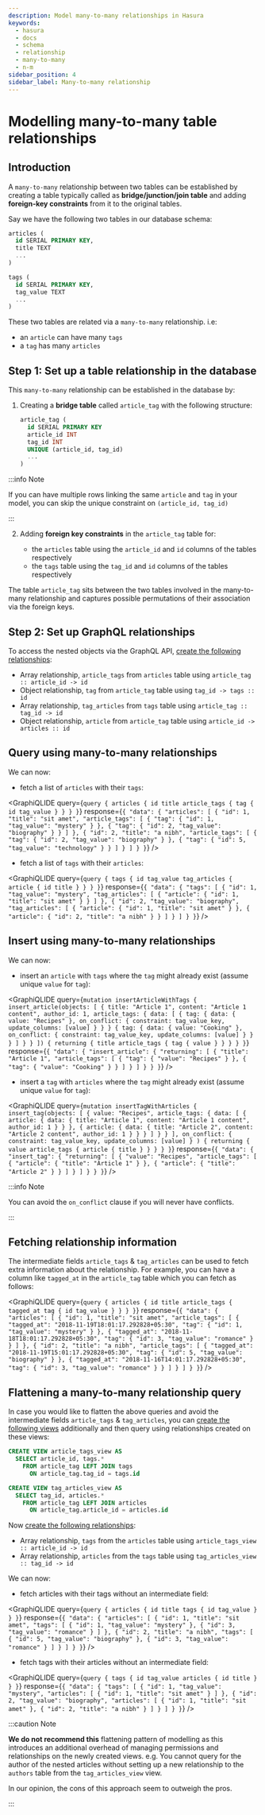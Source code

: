 ```yaml
---
description: Model many-to-many relationships in Hasura
keywords:
  - hasura
  - docs
  - schema
  - relationship
  - many-to-many
  - n-m
sidebar_position: 4
sidebar_label: Many-to-many relationship
---
```



# Modelling many-to-many table relationships

## Introduction

A `many-to-many` relationship between two tables can be established by
creating a table typically called as **bridge/junction/join table** and
adding **foreign-key constraints** from it to the original tables.

Say we have the following two tables in our database schema:

```sql
articles (
  id SERIAL PRIMARY KEY,
  title TEXT
  ...
)

tags (
  id SERIAL PRIMARY KEY,
  tag_value TEXT
  ...
)
```

These two tables are related via a `many-to-many` relationship. i.e:

-   an `article` can have many `tags`
-   a `tag` has many `articles`

## Step 1: Set up a table relationship in the database

This `many-to-many` relationship can be established in the database by:

1.  Creating a **bridge table** called `article_tag` with the following
    structure:

    ```sql
    article_tag (
      id SERIAL PRIMARY KEY
      article_id INT
      tag_id INT
      UNIQUE (article_id, tag_id)
      ...
    )
    ```

:::info Note

If you can have multiple rows linking the same `article` and `tag`
in your model, you can skip the unique constraint on
`(article_id, tag_id)`

:::

2.  Adding **foreign key constraints** in the `article_tag` table for:

    -   the `articles` table using the `article_id` and `id` columns of
        the tables respectively
    -   the `tags` table using the `tag_id` and `id` columns of the
        tables respectively

The table `article_tag` sits between the two tables involved in the
many-to-many relationship and captures possible permutations of their
association via the foreign keys.

## Step 2: Set up GraphQL relationships

To access the nested objects via the GraphQL API,
[create the following relationships](/graphql/core/databases/postgres/schema/table-relationships/create.mdx):

-   Array relationship, `article_tags` from `articles` table using
    `article_tag :: article_id -> id`
-   Object relationship, `tag` from `article_tag` table using
    `tag_id -> tags :: id`
-   Array relationship, `tag_articles` from `tags` table using
    `article_tag :: tag_id -> id`
-   Object relationship, `article` from `article_tag` table using
    `article_id -> articles :: id`

## Query using many-to-many relationships

We can now:

-   fetch a list of `articles` with their `tags`:

<GraphiQLIDE
  query={`query {
      articles {
        id
        title
        article_tags {
          tag {
            id
            tag_value
          }
        }
      }
  }`}
  response={`{
    "data": {
      "articles": [
        {
          "id": 1,
          "title": "sit amet",
          "article_tags": [
            {
              "tag": {
                "id": 1,
                "tag_value": "mystery"
              }
            },
            {
              "tag": {
                "id": 2,
                "tag_value": "biography"
              }
            }
          ]
        },
        {
          "id": 2,
          "title": "a nibh",
          "article_tags": [
            {
              "tag": {
                "id": 2,
                "tag_value": "biography"
              }
            },
            {
              "tag": {
                "id": 5,
                "tag_value": "technology"
              }
            }
          ]
        }
      ]
    }
  }`}
/>

-   fetch a list of `tags` with their `articles`:

<GraphiQLIDE
  query={`query {
      tags {
        id
        tag_value
        tag_articles {
          article {
            id
            title
          }
        }
      }
  }`}
  response={`{
    "data": {
      "tags": [
        {
          "id": 1,
          "tag_value": "mystery",
          "tag_articles": [
            {
              "article": {
                "id": 1,
                "title": "sit amet"
              }
            }
          ]
        },
        {
          "id": 2,
          "tag_value": "biography",
          "tag_articles": [
            {
              "article": {
                "id": 1,
                "title": "sit amet"
              }
            },
            {
              "article": {
                "id": 2,
                "title": "a nibh"
              }
            }
          ]
        }
      ]
    }
  }`}
/>

## Insert using many-to-many relationships

We can now:

-   insert an `article` with `tags` where the `tag` might already exist
    (assume unique `value` for `tag`):

<GraphiQLIDE
  query={`mutation insertArticleWithTags {
      insert_article(objects: [
        {
          title: "Article 1",
          content: "Article 1 content",
          author_id: 1,
          article_tags: {
            data: [
              {
                tag: {
                  data: {
                    value: "Recipes"
                  },
                  on_conflict: {
                    constraint: tag_value_key,
                    update_columns: [value]
                  }
                }
              }
              {
                tag: {
                  data: {
                    value: "Cooking"
                  },
                  on_conflict: {
                    constraint: tag_value_key,
                    update_columns: [value]
                  }
                }
              }
            ]
          }
        }
      ]) {
        returning {
          title
          article_tags {
            tag {
              value
            }
          }
        }
      }
  }`}
  response={`{
    "data": {
      "insert_article": {
        "returning": [
          {
            "title": "Article 1",
            "article_tags": [
              {
                "tag": {
                  "value": "Recipes"
                }
              },
              {
                "tag": {
                  "value": "Cooking"
                }
              }
            ]
          }
        ]
      }
    }
  }`}
/>

-   insert a `tag` with `articles` where the `tag` might already exist
    (assume unique `value` for `tag`):

<GraphiQLIDE
  query={`mutation insertTagWithArticles {
      insert_tag(objects: [
        {
          value: "Recipes",
          article_tags: {
            data: [
              {
                article: {
                  data: {
                    title: "Article 1",
                    content: "Article 1 content",
                    author_id: 1
                  }
                }
              },
              {
                article: {
                  data: {
                    title: "Article 2",
                    content: "Article 2 content",
                    author_id: 1
                  }
                }
              }
            ]
          }
        }
      ],
      on_conflict: {
        constraint: tag_value_key,
        update_columns: [value]
      }
      ) {
        returning {
          value
          article_tags {
            article {
              title
            }
          }
        }
      }
  }`}
  response={`{
    "data": {
      "insert_tag": {
        "returning": [
          {
            "value": "Recipes",
            "article_tags": [
              {
                "article": {
                  "title": "Article 1"
                }
              },
              {
                "article": {
                  "title": "Article 2"
                }
              }
            ]
          }
        ]
      }
    }
  }`}
/>

:::info Note

You can avoid the `on_conflict` clause if you will never have conflicts.

:::

## Fetching relationship information

The intermediate fields `article_tags` & `tag_articles` can be used to
fetch extra information about the relationship. For example, you can
have a column like `tagged_at` in the `article_tag` table which you can
fetch as follows:

<GraphiQLIDE
  query={`query {
      articles {
        id
        title
        article_tags {
          tagged_at
          tag {
            id
            tag_value
          }
        }
      }
  }`}
  response={`{
      "data": {
        "articles": [
          {
            "id": 1,
            "title": "sit amet",
            "article_tags": [
              {
                "tagged_at": "2018-11-19T18:01:17.292828+05:30",
                "tag": {
                  "id": 1,
                  "tag_value": "mystery"
                }
              },
              {
                "tagged_at": "2018-11-18T18:01:17.292828+05:30",
                "tag": {
                  "id": 3,
                  "tag_value": "romance"
                }
              }
            ]
          },
          {
            "id": 2,
            "title": "a nibh",
            "article_tags": [
              {
                "tagged_at": "2018-11-19T15:01:17.292828+05:30",
                "tag": {
                  "id": 5,
                  "tag_value": "biography"
                }
              },
              {
                "tagged_at": "2018-11-16T14:01:17.292828+05:30",
                "tag": {
                  "id": 3,
                  "tag_value": "romance"
                }
              }
            ]
          }
        ]
      }
  }`}
/>

## Flattening a many-to-many relationship query

In case you would like to flatten the above queries and avoid the
intermediate fields `article_tags` & `tag_articles`, you can
[create the following views](/graphql/core/databases/postgres/schema/views.mdx) additionally and then
query using relationships created on these views:

```sql
CREATE VIEW article_tags_view AS
  SELECT article_id, tags.*
    FROM article_tag LEFT JOIN tags
      ON article_tag.tag_id = tags.id

CREATE VIEW tag_articles_view AS
  SELECT tag_id, articles.*
    FROM article_tag LEFT JOIN articles
      ON article_tag.article_id = articles.id
```

Now [create the following relationships](/graphql/core/databases/postgres/schema/table-relationships/create.mdx):

-   Array relationship, `tags` from the `articles` table using
    `article_tags_view :: article_id -> id`
-   Array relationship, `articles` from the `tags` table using
    `tag_articles_view :: tag_id -> id`

We can now:

-   fetch articles with their tags without an intermediate field:

<GraphiQLIDE
  query={`query {
      articles {
        id
        title
        tags {
          id
          tag_value
        }
      }
  }`}
  response={`{
    "data": {
      "articles": [
        {
          "id": 1,
          "title": "sit amet",
          "tags": [
            {
              "id": 1,
              "tag_value": "mystery"
            },
            {
              "id": 3,
              "tag_value": "romance"
            }
          ]
        },
        {
          "id": 2,
          "title": "a nibh",
          "tags": [
            {
              "id": 5,
              "tag_value": "biography"
            },
            {
              "id": 3,
              "tag_value": "romance"
            }
          ]
        }
      ]
    }
  }`}
/>

- fetch tags with their articles without an intermediate field:

<GraphiQLIDE
  query={`query {
      tags {
        id
        tag_value
        articles {
          id
          title
        }
      }
  }`}
  response={`{
    "data": {
      "tags": [
        {
          "id": 1,
          "tag_value": "mystery",
          "articles": [
            {
              "id": 1,
              "title": "sit amet"
            }
          ]
        },
        {
          "id": 2,
          "tag_value": "biography",
          "articles": [
            {
              "id": 1,
              "title": "sit amet"
            },
            {
              "id": 2,
              "title": "a nibh"
            }
          ]
        }
      ]
    }
  }`}
/>

:::caution Note

**We do not recommend this** flattening pattern of modelling as this
introduces an additional overhead of managing permissions and
relationships on the newly created views. e.g. You cannot query for the
author of the nested articles without setting up a new relationship to
the `authors` table from the `tag_articles_view` view.

In our opinion, the cons of this approach seem to outweigh the pros.

:::